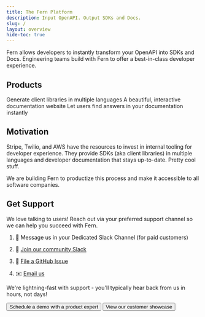 ```yaml
---
title: The Fern Platform
description: Input OpenAPI. Output SDKs and Docs.
slug: /
layout: overview
hide-toc: true
---
```


<style>
{`
  .background-wrapper {
    filter: blur(13.5rem);
    will-change: transform, filter;
    transform-style: preserve-3d;
    transform: translateZ(0);
    z-index: -1;
    width: 100%;
    max-width: 86rem;
    display: flex;
    position: fixed;
    inset: 0%;
    margin-right: auto;
    margin-left: auto;
    pointer-events: none;
    top: 0;
    left: 0;
    opacity: 0.5;
  }
  .gradient-radial.is-green {
    background-color: #dbfdd3;
  }
  .gradient-radial.is-blue {
    background-color: #a7bff7;
  }
  :is(.dark) .gradient-radial.is-green {
    background-color: #17450A;
  }
  :is(.dark) .gradient-radial.is-blue {
    background-color: #1E2E5A;
  }
  .gradient-radial {
    will-change: transform;
    transform-style: preserve-3d;
    border-radius: 50%;
    width: 12rem;
    height: 19rem;
    display: block;
    position: absolute;
    transform: translateZ(0);
  }
  .gradient-radial.hero-1 {
    transform-style: preserve-3d;
    transform: rotate(-34deg)scale(1.4,.5)
    position: absolute;
    top: 54%;
    left: 0%;
  }
  .gradient-radial.hero-2 {
    transform-style: preserve-3d;
    transform: rotate(-74deg)scale(1.7,1.1);
    position: absolute;
    top: 40%;
    left: -2%;
  }
  .gradient-radial.hero-3 {
    transform-style: preserve-3d;
    transform: rotate(-20deg)scaleY(1.4)
    position: absolute;
    top: 20%;
    left: 8%;
  }
  .gradient-radial.hero-4 {
    transform-style: preserve-3d;
    transform: rotate(37deg)scale(1.1,1.5)
    position: absolute;
    top: 37%;
    right: 11%;
  }
  .gradient-radial.hero-5 {
    transform-style: preserve-3d;
    transform: rotate(37deg)scale(.9,1.8)
    position: absolute;
    top: 52%;
    right: -7%;
  }
`}
</style><div className="background-wrapper">
  <div className="gradient-radial hero-1 is-green"> </div>
  <div className="gradient-radial hero-2 is-blue"> </div>
  <div className="gradient-radial hero-3 is-green"> </div>
  <div className="gradient-radial hero-4 is-blue"> </div>
  <div className="gradient-radial hero-5 is-blue"> </div>
</div>

Fern allows developers to instantly transform your OpenAPI into SDKs and Docs. Engineering teams build with Fern to offer a best-in-class developer experience.

## Products

<Cards cols={3}>
  <Card
    title="SDKs"
    icon="fa-solid fa-code"
    href="/learn/sdks/introduction/overview"
  >
    Generate client libraries in multiple languages
  </Card>
  <Card
    title="Docs"
    icon="fa-regular fa-book"
    href="/learn/docs/getting-started/quickstart"
  >
    A beautiful, interactive documentation website
  </Card>
  <Card
    title="Ask Fern"
    icon="fa-regular fa-sparkles" 
    href="/learn/ask-fern/overview"
  >
    Let users find answers in your documentation instantly 
  </Card>
</Cards>

## Motivation

Stripe, Twilio, and AWS have the resources to invest in internal tooling for developer experience. They provide SDKs (aka client libraries) in multiple languages and developer documentation that stays up-to-date. Pretty cool stuff.

We are building Fern to productize this process and make it accessible to all software companies.

## Get Support

We love talking to users! Reach out via your preferred support channel so we can help you succeed with Fern.

1. 💬 Message us in your Dedicated Slack Channel (for paid customers)

2. 🤝 [Join our community Slack](https://buildwithfern.com/slack)

3. 🐛 [File a GitHub Issue](https://github.com/fern-api/fern/issues)

4. ✉️ [Email us](mailto:support@buildwithfern.com)

We're lightning-fast with support - you'll typically hear back from us in hours, not days!

<ButtonGroup>
<Button href="https://buildwithfern.com/contact" intent="primary" rightIcon="arrow-right" large>
  Schedule a demo with a product expert
</Button>

<Button href="https://buildwithfern.com/showcase" minimal large>
  View our customer showcase
</Button>
</ButtonGroup>
